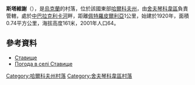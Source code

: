{{coord|49|37|48|N|37|8|34|E|scale:100000_region:UA|display=title}}

'''斯塔維謝'''（{{lang-uk|Ставище}}），是[[烏克蘭|烏克蘭]]的村落，位於該國東部[[哈爾科夫州|哈爾科夫州]]，由[[舍夫琴科韋區|舍夫琴科韋區]]負責管轄，處於[[中巴拉克利卡河|中巴拉克利卡河]]畔，距離[[佩特羅皮爾利亞_(舍夫琴科韋區)|佩特羅皮爾利亞]]1公里，始建於1920年，面積0.74平方公里，海拔高度161米，2001年人口64。

==參考資料==
*[http://w1.c1.rada.gov.ua/pls/z7502/A005?rdat1=09.01.2009&rf7571=34254 Ставище]{{dead link|date=2018年3月 |bot=InternetArchiveBot |fix-attempted=yes }}
* [http://weather.in.ua/ua/har'kovskaja/24745 Погода в селі Ставище] {{Wayback|url=http://weather.in.ua/ua/har%27kovskaja/24745 |date=20210506212106 }}

{{DEFAULTSORT:Ставище}}
[[Category:哈爾科夫州村落|Category:哈爾科夫州村落]]
[[Category:舍夫琴科韋區村落|Category:舍夫琴科韋區村落]]


{{Kharkiv-geo-stub}}